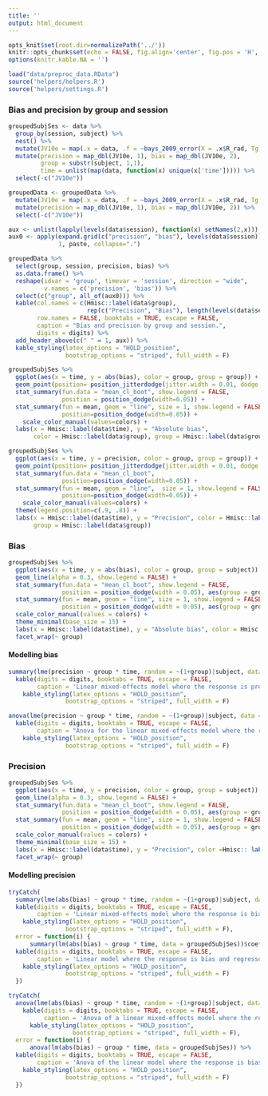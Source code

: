 ```yaml
---
title: ''
output: html_document
---
```


```r
opts_knit$set(root.dir=normalizePath('../'))
knitr::opts_chunk$set(echo = FALSE, fig.align='center', fig.pos = 'H', message = FALSE, warning = FALSE)
options(knitr.kable.NA = '')
```

```r
load("data/preproc_data.RData")
source('helpers/helpers.R')
source('helpers/settings.R')
```

### Bias and precision by group and session
```r
groupedSubjSes <- data %>%
  group_by(session, subject) %>%
  nest() %>%
  mutate(JV10e = map(.x = data, .f = ~bays_2009_error(X = .x$R_rad, Tg = .x$S_rad)))%>%
  mutate(precision = map_dbl(JV10e, 1), bias = map_dbl(JV10e, 2), 
         group = substr(subject, 1,1), 
         time = unlist(map(data, function(x) unique(x['time'])))) %>%
  select(-c("JV10e")) 

groupedData <- groupedData %>%
  mutate(JV10e = map(.x = data, .f = ~bays_2009_error(X = .x$R_rad, Tg = .x$S_rad)))%>%
  mutate(precision = map_dbl(JV10e, 1), bias = map_dbl(JV10e, 2)) %>%
  select(-c("JV10e"))

aux <- unlist(lapply(levels(data$session), function(x) setNames(2,x)))
aux0 <- apply(expand.grid(c("precision", "bias"), levels(data$session)), 
              1, paste, collapse=".")

groupedData %>%
  select(group, session, precision, bias) %>%
  as.data.frame() %>%
  reshape(idvar = 'group', timevar = 'session', direction = "wide",
          v.names = c('precision', 'bias')) %>%
  select(c("group", all_of(aux0))) %>%
  kable(col.names = c(Hmisc::label(data$group), 
                      rep(c("Precision", "Bias"), length(levels(data$session)))), 
        row.names = FALSE, booktabs = TRUE, escape = FALSE,
        caption = "Bias and precision by group and session.",
        digits = digits) %>%
  add_header_above(c(" " = 1, aux)) %>%
  kable_styling(latex_options = "HOLD_position", 
                bootstrap_options = "striped", full_width = F)
```


```r
groupedSubjSes %>%
  ggplot(aes(x = time, y = abs(bias), color = group, group = group)) +
  geom_point(position= position_jitterdodge(jitter.width = 0.01, dodge.width = 0.05), alpha = 0.2) +
  stat_summary(fun.data = "mean_cl_boot", show.legend = FALSE,
               position = position_dodge(width=0.05)) +
  stat_summary(fun = mean, geom = "line", size = 1, show.legend = FALSE,
               position=position_dodge(width=0.05)) +
    scale_color_manual(values=colors) +
  labs(x = Hmisc::label(data$time), y = "Absolute bias", 
       color = Hmisc::label(data$group), group = Hmisc::label(data$group))

groupedSubjSes %>%
  ggplot(aes(x = time, y = precision, color = group, group = group)) +
  geom_point(position= position_jitterdodge(jitter.width = 0.01, dodge.width = 0.05), alpha = 0.2) +
  stat_summary(fun.data = "mean_cl_boot",
               position=position_dodge(width=0.05)) +
  stat_summary(fun = mean, geom = "line",  size = 1, show.legend = FALSE,
               position=position_dodge(width=0.05)) +
    scale_color_manual(values=colors) +
  theme(legend.position=c(.9, .8)) +
  labs(x = Hmisc::label(data$time), y = "Precision", color = Hmisc::label(data$group), 
       group = Hmisc::label(data$group)) 
```

### Bias
```r
groupedSubjSes %>%
  ggplot(aes(x = time, y = abs(bias), color = group, group = subject)) +
  geom_line(alpha = 0.3, show.legend = FALSE) +
  stat_summary(fun.data = "mean_cl_boot", show.legend = FALSE,
               position = position_dodge(width = 0.05), aes(group = group)) +
  stat_summary(fun = mean, geom = "line", size = 1, show.legend = FALSE,
               position = position_dodge(width = 0.05), aes(group = group)) +
  scale_color_manual(values = colors) +
  theme_minimal(base_size = 15) +
  labs(x = Hmisc::label(data$time), y = "Absolute bias", color = Hmisc::label(data$group)) +
  facet_wrap(~ group)
```

#### Modelling bias

```r
summary(lme(precision ~ group * time, random = ~(1+group)|subject, data = groupedSubjSes))$varFix %>%
  kable(digits = digits, booktabs = TRUE, escape = FALSE,
        caption = 'Linear mixed-effects model where the response is precision and regressors are group, time and its interaction.') %>%
    kable_styling(latex_options = "HOLD_position", 
                bootstrap_options = "striped", full_width = F)

anova(lme(precision ~ group * time, random = ~(1+group)|subject, data = groupedSubjSes)) %>%
  kable(digits = digits, booktabs = TRUE, escape = FALSE,
        caption = "Anova for the linear mixed-effects model where the response is precision and regressors are group, time and its interaction.") %>%
    kable_styling(latex_options = "HOLD_position", 
                bootstrap_options = "striped", full_width = F)
```


### Precision

```r
groupedSubjSes %>%
  ggplot(aes(x = time, y = precision, color = group, group = subject)) +
  geom_line(alpha = 0.3, show.legend = FALSE) +
  stat_summary(fun.data = "mean_cl_boot", show.legend = FALSE,
               position = position_dodge(width = 0.05), aes(group = group)) +
  stat_summary(fun = mean, geom = "line", size = 1, show.legend = FALSE,
               position = position_dodge(width = 0.05), aes(group = group)) +
  scale_color_manual(values = colors) +
  theme_minimal(base_size = 15) +
  labs(x = Hmisc::label(data$time), y = "Precision", color =Hmisc:: label(data$group)) +
  facet_wrap(~ group)
```

#### Modelling precision
```r
tryCatch(
  summary(lme(abs(bias) ~ group * time, random = ~(1+group)|subject, data = groupedSubjSes))$varFix %>%
  kable(digits = digits, booktabs = TRUE, escape = FALSE,
        caption = 'Linear mixed-effects model where the response is bias and regressors are group, time and its interaction.') %>%
    kable_styling(latex_options = "HOLD_position", 
                bootstrap_options = "striped", full_width = F),
  error = function(i) {
      summary(lm(abs(bias) ~ group * time, data = groupedSubjSes))$coefficients %>%
  kable(digits = digits, booktabs = TRUE, escape = FALSE,
        caption = 'Linear model where the response is bias and regressors are group, time and its interaction.') %>%
    kable_styling(latex_options = "HOLD_position", 
                bootstrap_options = "striped", full_width = F)
  })

tryCatch(
  anova(lme(abs(bias) ~ group * time, random = ~(1+group)|subject, data = groupedSubjSes)) %>%
    kable(digits = digits, booktabs = TRUE, escape = FALSE,
          caption = 'Anova of a linear mixed-effects model where the response is bias and regressors are group, time and its interaction.') %>%
      kable_styling(latex_options = "HOLD_position", 
                  bootstrap_options = "striped", full_width = F),
  error = function(i) {
      anova(lm(abs(bias) ~ group * time, data = groupedSubjSes)) %>%
  kable(digits = digits, booktabs = TRUE, escape = FALSE,
        caption = 'Anova of the linear model where the response is bias and regressors are group, time and its interaction.') %>%
    kable_styling(latex_options = "HOLD_position", 
                bootstrap_options = "striped", full_width = F)
  })
```

